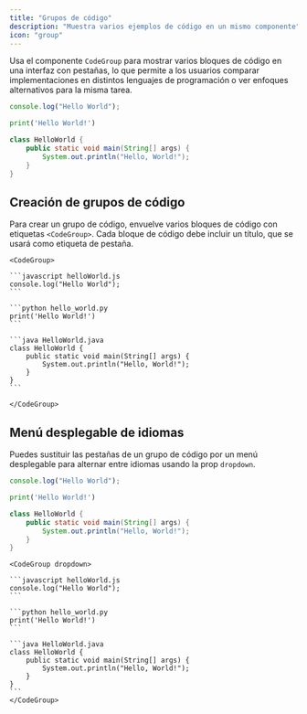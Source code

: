 ```yaml
---
title: "Grupos de código"
description: "Muestra varios ejemplos de código en un mismo componente"
icon: "group"
---
```


Usa el componente `CodeGroup` para mostrar varios bloques de código en una interfaz con pestañas, lo que permite a los usuarios comparar implementaciones en distintos lenguajes de programación o ver enfoques alternativos para la misma tarea.

<CodeGroup>

```javascript helloWorld.js
console.log("Hello World");
```

```python hello_world.py
print('Hello World!')
```

```java HelloWorld.java
class HelloWorld {
    public static void main(String[] args) {
        System.out.println("Hello, World!");
    }
}
```

</CodeGroup>

## Creación de grupos de código

Para crear un grupo de código, envuelve varios bloques de código con etiquetas `<CodeGroup>`. Cada bloque de código debe incluir un título, que se usará como etiqueta de pestaña.

````mdx
<CodeGroup>

```javascript helloWorld.js
console.log("Hello World");
```

```python hello_world.py
print('Hello World!')
```

```java HelloWorld.java
class HelloWorld {
    public static void main(String[] args) {
        System.out.println("Hello, World!");
    }
}
```

</CodeGroup>
````

## Menú desplegable de idiomas

Puedes sustituir las pestañas de un grupo de código por un menú desplegable para alternar entre idiomas usando la prop `dropdown`.

<CodeGroup dropdown>

```javascript helloWorld.js
console.log("Hello World");
```

```python hello_world.py
print('Hello World!')
```

```java HelloWorld.java
class HelloWorld {
    public static void main(String[] args) {
        System.out.println("Hello, World!");
    }
}
```

</CodeGroup>

````mdx highlight=1
<CodeGroup dropdown>

```javascript helloWorld.js
console.log("Hello World");
```

```python hello_world.py
print('Hello World!')
```

```java HelloWorld.java
class HelloWorld {
    public static void main(String[] args) {
        System.out.println("Hello, World!");
    }
}
```
</CodeGroup>
````
